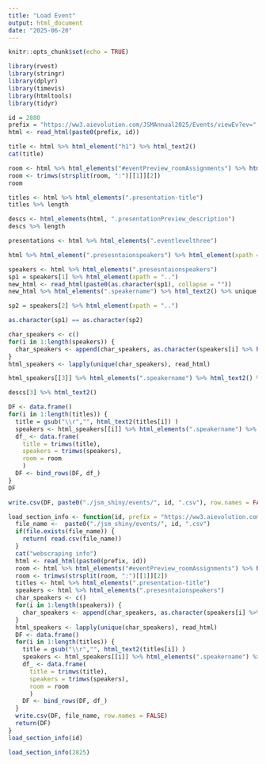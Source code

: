 ```yaml
---
title: "Load Event"
output: html_document
date: "2025-06-20"
---
```


```r
knitr::opts_chunk$set(echo = TRUE)
```

```r
library(rvest)
library(stringr)
library(dplyr)
library(timevis)
library(htmltools)
library(tidyr)
```

```r
id = 2880
prefix = "https://ww3.aievolution.com/JSMAnnual2025/Events/viewEv?ev="
html <- read_html(paste0(prefix, id))
```

```r
title <- html %>% html_element("h1") %>% html_text2()
cat(title)
```

```r
room <- html %>% html_elements("#eventPreview_roomAssignments") %>% html_text2()
room <- trimws(strsplit(room, ":")[[1]][2])
room
```

```r
titles <- html %>% html_elements(".presentation-title")
titles %>% length
```

```r
descs <- html_elements(html, ".presentationPreview_description")
descs %>% length
```

```r
presentations <- html %>% html_elements(".eventlevelthree")
```

```r
html %>% html_element(".presesntaionspeakers") %>% html_element(xpath = "..")
```
```r
speakers <- html %>% html_elements(".presesntaionspeakers")
sp1 = speakers[1] %>% html_element(xpath = "..")
new_html <- read_html(paste0(as.character(sp1), collapse = ""))
new_html %>% html_elements(".speakername") %>% html_text2() %>% unique
```


```r
sp2 = speakers[2] %>% html_element(xpath = "..")
```

```r
as.character(sp1) == as.character(sp2)
```
```r
char_speakers <- c()
for(i in 1:length(speakers)) {
  char_speakers <- append(char_speakers, as.character(speakers[i] %>% html_element(xpath = "..")))
}
html_speakers <- lapply(unique(char_speakers), read_html)
```

```r
html_speakers[[3]] %>% html_elements(".speakername") %>% html_text2() %>% unique %>% paste(collapse = ", ")
```

```r
descs[3] %>% html_text2()
```
```r
DF <- data.frame()
for(i in 1:length(titles)) {
  title = gsub("\\r","", html_text2(titles[i]) )
  speakers <- html_speakers[[i]] %>% html_elements(".speakername") %>% html_text2() %>% unique %>% paste(collapse = ", ")
  df_ <- data.frame(
    title = trimws(title),
    speakers = trimws(speakers),
    room = room
    )
  DF <- bind_rows(DF, df_)
}
DF
```

```r
write.csv(DF, paste0("./jsm_shiny/events/", id, ".csv"), row.names = FALSE)
```

```r
load_section_info <- function(id, prefix = "https://ww3.aievolution.com/JSMAnnual2025/Events/viewEv?ev=") {
  file_name <-  paste0("./jsm_shiny/events/", id, ".csv")
  if(file.exists(file_name)) {
    return( read.csv(file_name))
  }
  cat("webscraping info")
  html <- read_html(paste0(prefix, id))
  room <- html %>% html_elements("#eventPreview_roomAssignments") %>% html_text2()
  room <- trimws(strsplit(room, ":")[[1]][2])
  titles <- html %>% html_elements(".presentation-title")
  speakers <- html %>% html_elements(".presesntaionspeakers")
  char_speakers <- c()
  for(i in 1:length(speakers)) {
    char_speakers <- append(char_speakers, as.character(speakers[i] %>% html_element(xpath = "..")))
  }
  html_speakers <- lapply(unique(char_speakers), read_html)
  DF <- data.frame()
  for(i in 1:length(titles)) {
    title = gsub("\\r","", html_text2(titles[i]) )
    speakers <- html_speakers[[i]] %>% html_elements(".speakername") %>% html_text2() %>% unique %>% paste(collapse = ", ")
    df_ <- data.frame(
      title = trimws(title),
      speakers = trimws(speakers),
      room = room
      )
    DF <- bind_rows(DF, df_)
  }
  write.csv(DF, file_name, row.names = FALSE)
  return(DF)
}
load_section_info(id)
```

```r
load_section_info(2825)
```

